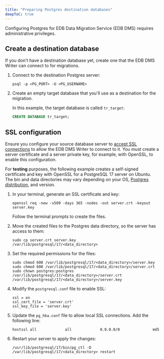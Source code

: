 ```yaml
---
title: "Preparing Postgres destination databases"
deepToC: true
---
```


Configuring Postgres for EDB Data Migration Service (EDB DMS) requires administrative privileges.

## Create a destination database

If you don't have a destination database yet, create one that the EDB DMS Writer can connect to for migrations.

1. Connect to the destination Postgres server:
   
   ```shell
   psql -p <PG_PORT> -U <PG_USERNAME>
   ```

1.  Create an empty target database that you'll use as a destination for the migration. 
    
    In this example, the target database is called `tr_target`: 

    ```sql
    CREATE DATABASE tr_target;
    ```

## SSL configuration

Ensure you configure your source database server to [accept SSL connections](https://www.postgresql.org/docs/current/ssl-tcp.html) to allow the EDB DMS Writer to connect to it. You must create a server certificate and a server private key, for example, with OpenSSL, to enable this configuration.

For **testing** purposes, the following example creates a self-signed certificate and key with OpenSSL for a PostgreSQL 17 server on Ubuntu. The bin and data directories may vary depending on your OS, [Postgres distribution](/edb-postgres-ai/databases/postgres_distributions/), and version.

1.  In your terminal, generate an SSL certificate and key:

    ```shell
    openssl req -new -x509 -days 365 -nodes -out server.crt -keyout server.key
    ```

    Follow the terminal prompts to create the files.

1.  Move the created files to the Postgres data directory, so the server has access to them: 

    ```shell
    sudo cp server.crt server.key /var/lib/postgresql/17/<data_directory>
    ```

1.  Set the required permissions for the files: 

    ```shell
    sudo chmod 600 /var/lib/postgresql/17/<data_directory>/server.key 
    sudo chmod 600 /var/lib/postgresql/17/<data_directory>/server.crt 
    sudo chown postgres:postgres /var/lib/postgresql/17/<data_directory>/server.crt /var/lib/postgresql/17/<data_directory>/server.key
    ```

1.  Modify the `postgresql.conf` file to enable SSL:

    ```shell
    ssl = on
    ssl_cert_file = 'server.crt'
    ssl_key_file = 'server.key'
    ```

1.  Update the `pg_hba.conf` file to allow local SSL connections. Add the following line: 

    ```shell
    hostssl all             all             0.0.0.0/0               md5
    ```

1.  Restart your server to apply the changes: 

    ```shell
    /usr/lib/postgresql/17/bin/pg_ctl -D /var/lib/postgresql/17/<data_directory> restart
    ```
